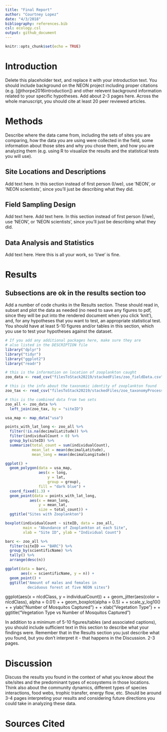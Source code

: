 ```yaml
---
title: "Final Report"
author: "Courtney Lopez"
date: "4/3/2018"
bibliography: references.bib
csl: ecology.csl
output: github_document
---
```


```r
knitr::opts_chunk$set(echo = TRUE)
```

# Introduction

Delete this placeholder text, and replace it with your introduction text. You should include background on the NEON project including proper citations (e.g. [@thorpe2016introduction]) and other relevent background information related to your specific hypotheses. Add about 2-3 pages here. Across the whole manuscript, you should cite at least 20 peer reviewed articles.

# Methods

Describe where the data came from, including the sets of sites you are comparing, how the data you are using were collected in the field, some information about those sites and why you chose them, and how you are analyzing them (e.g. using R to visualize the results and the statistical tests you will use).

## Site Locations and Descriptions

Add text here. In this section instead of first person (I/we), use 'NEON', or 'NEON scientists', since you'll just be describing what they did.

## Field Sampling Design

Add text here. Add text here. In this section instead of first person (I/we), use 'NEON', or 'NEON scientists', since you'll just be describing what they did.

## Data Analysis and Statistics

Add text here. Here this is all your work, so 'I/we' is fine.

# Results

## Subsections are ok in the results section too

Add a number of code chunks in the Results section. These should read in, subset and plot the data as needed (no need to save any figures to pdf, since they will be put into the rendered document when you click 'knit'), and, for any hypotheses that you want to test, an appropriate statistical test. You should have at least 5-10 figures and/or tables in this section, which you use to test your hypotheses against the dataset. 

```r
# If you add any additional packages here, make sure they are
# also listed in the DESCRIPTION file
library("dplyr")
library("tidyr")
library("ggplot2")
library("readr")
```

```r
# this is the information on location of zooplankton caught
zoo_data <- read_csv("filesToStack20219/stackedFiles/zoo_fieldData.csv")

# this is the info about the taxonomic identity of zooplankton found
zoo_tax <- read_csv("filesToStack20219/stackedFiles/zoo_taxonomyProcessed.csv")
```

```r
# this is the combined data from two sets
zoo_all <- zoo_data %>%
  left_join(zoo_tax, by = "siteID")
```

```r
usa_map <- map_data("usa")

points_with_lat_long <- zoo_all %>%
  filter(!is.na(decimalLatitude)) %>%
  filter(individualCount > 0) %>%
  group_by(siteID) %>%
  summarize(total_count = sum(individualCount),
            mean_lat = mean(decimalLatitude),
            mean_long = mean(decimalLongitude))

ggplot() +
  geom_polygon(data = usa_map,
               aes(x = long,
                   y = lat,
                   group = group),
               fill = "dark blue") +
  coord_fixed(1.3) +
  geom_point(data = points_with_lat_long,
           aes(x = mean_long,
               y = mean_lat,
               size = total_count)) +
  ggtitle("Sites with Zooplankton")
```

```r
boxplot(individualCount ~ siteID, data = zoo_all,
        main = "Abundance of Zooplankton at each Site",
        xlab = "Site ID", ylab = "Individual Count")
```

```r
barc <- zoo_all %>%
  filter(siteID == "BARC") %>%
  group_by(scientificName) %>%
  tally() %>%
  arrange(desc(n))
```

```r
ggplot(data = barc,
       aes(x = scientificName, y = n)) +
  geom_point() +
  ggtitle("Amount of males and females in
          deciduous forest at five NEON sites")
```


ggplot(aes(x = nlcdClass, y = individualCount)) +
 +  geom_jitter(aes(color = nlcdClass), alpha = 0.01) +
 +  geom_boxplot(alpha = 0.5) +
 + scale_y_log10() +
 + ylab("Number of Mosquitos Captured") +
 + xlab("Vegetation Type") +
 + ggtitle("Vegetation Type vs Number of Mosquitos Captured")

In addition to a minimum of 5-10 figures/tables (and associated captions), you should include sufficient text in this section to describe what your findings were. Remember that in the Results section you just describe what you found, but you don't interpret it - that happens in the Discussion. 2-3 pages.

# Discussion

Discuss the results you found in the context of what you know about the site/sites and the predominant types of ecosystems in those locations. Think also about the community dynamics, different types of species interactions, food webs, trophic transfer, energy flow, etc. Should be around 3-4 pages interpreting your results and considering future directions you could take in analyzing these data.

# Sources Cited


